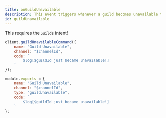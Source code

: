 ```yaml
---
title: onGuildUnavailable
description: This event triggers whenever a guild becomes unavailable to the client.
id: guildUnavailable
---
```



<Aside title="Intents">

This requires the `Guilds` intent!

</Aside>

<Example>

<div slot="default">

```js
client.guildUnavailableCommand({
    name: "Guild Unavailable",
    channel: "$channelId",
    code: `
        $log[$guildId just became unavailable!]
    `
});
```

</div>
<div slot="handler">

```js
module.exports = {
    name: "Guild Unavailable",
    channel: "$channelId",
    type: "guildUnavailable",
    code: `
        $log[$guildId just became unavailable!]
    `
};
```

</div>
</Example>
